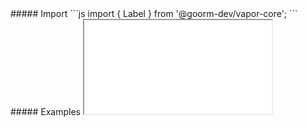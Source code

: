 

<MdxLayout>
    <MdxContent title="Import" componentName="Label">
         ##### Import
        <CodeBlock>
            ```js
            import { Label } from '@goorm-dev/vapor-core';
            ```
        </CodeBlock>
    </MdxContent>
    <MdxContent title="Examples" componentName="Label">
        ##### Examples
        <Iframe
            title='Label Example'
            src='/iframe/vapor-core/label'
        />   
    </MdxContent>
    <MdxContent title="Props" componentName="Label">
        ##### Props

        <PropTable props={PROPS_TABLE} target={ Label } />
    </MdxContent>
    <MdxContent>
        ##### Accessibility
        <Accessibility tableData = {ACCESSIBILITY_TABLE_DATA} />
    </MdxContent>

</MdxLayout>
